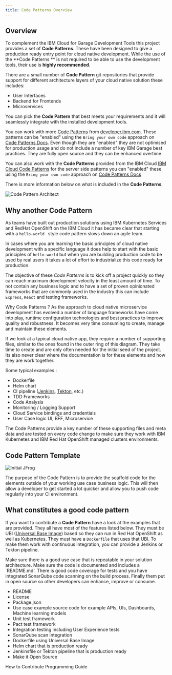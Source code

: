 ```yaml
---
title: Code Patterns Overview
---
```


## Overview

To complement the IBM Cloud for Garage Development Tools this project provides
a set of **Code Patterns**. These have been designed to give a production ready
entry point for cloud native development. While the use of the **Code Patterns
** is not required to be able
to use the development tools, their use is **highly recommended**. 

There are a small number of **Code Pattern** git repositories that provide
 support for
 different
 architecture layers of your cloud native
solution these includes:

- User Interfaces
- Backend for Frontends
- Microservices

You can pick the **Code Pattern** that best meets your requirements and it will
 seamlessly integrate
with the installed development tools.

You can work with more [Code Patterns](https://developer.ibm.com/patterns/) from
  [developer.ibm.com](https://developer.ibm.com/).
These patterns can be "enabled" using the `Bring your own code` approach on
[Code Patterns Docs](src/pages/codepatterns/gitrepos).
Even though they are "enabled" they are not optimised for production usage and do not include a number of key IBM Garage best practices.
They are fully open source and they can be enhanced overtime.

You can also work with the **Code Patterns** provided from the IBM Cloud
 [IBM Cloud Code Patterns](https://cloud.ibm.com/developer/appservice/starter-kits) for
  the server side patterns you can "enabled" these using the `Bring your own
   code` approach on [Code Patterns Docs](src/pages/codepatterns/gitrepos)

There is more information below on what is included in the **Code Patterns**.

<ArtDirection>

![Code Pattern Architect](architecture.png)

</ArtDirection>

## Why another Code Pattern

As teams have built out production solutions using IBM Kubernetes Services and RedHat OpenShift
on the IBM Cloud it has became clear that starting with a `hello-world
` style code pattern slows down an agile team.

In cases where you are learning the basic principles of cloud native development with a specific language it does help
to start with the basic principles of `hello-world` but when you are building production code to be used by real users
it takes a lot of effort to industrialize this code ready for production.

The objective of these *Code Patterns* is to kick off a project quickly so
 they can reach maximum development
velocity in the least amount of time. To not contain any business logic and to have a set of proven opinionated
frameworks that are commonly used in the industry this can include `Express`, `React` and testing frameworks.

Why Code Patterns ? As the approach to cloud native microservice development has evolved
a number of language frameworks have come into play, runtime configuration technologies and best practices
to improve quality and robustness. It becomes very time consuming to create, manage and maintain these elements.

<Row>
<Column colMd={2} colLg={5} noGutterMdLeft>

If we look at a typical cloud native app, they require a number of supporting files, similar to the ones
found in the outer ring of this diagram. They take time to create and are only often needed for the initial
seed of the project. Its also never clear where the documentation is for these elements and how they are work together.

Some typical examples :

- Dockerfile
- Helm chart
- CI pipeline ([Jenkins](/guides/continuous-integration), [Tekton](/guides/continuous-integration-tekton), etc.)
- TDD Frameworks
- Code Analysis
- Monitoring / Logging Support
- Cloud Service bindings and credentials
- User Case logic UI, BFF, Microservice

The Code Patterns provide a key number of these supporting files and meta data
 and are tested on every code change to make sure they work with IBM
  Kubernetes and IBM Red Hat OpenShift managed clusters environments.

</Column>
<Column colMd={2} colLg={6} noGutterMdLeft>

<ArtDirection>

## Code Pattern Template

![Initial JFrog](cloudnative.png)

</ArtDirection>

</Column>
</Row>

The purpose of the Code Pattern is to provide the scaffold code for the elements outside of your working
use case business logic. This will then allow a developer to get started a
 lot quicker and allow you to push code regularly into your CI environment.

## What constitutes a good code pattern

If you want to contribute a **Code Pattern** have a look at the examples that are provided. They all have most of the
features listed below. They must be UBI ([Universal Base Image](https://www.redhat.com/en/blog/introducing-red-hat-universal-base-image)) based
so they can run in Red Hat OpenShift as well as Kubernetes. They must have a `Dockerfile` that uses that UBI.
To make them work with continuous integration, you can provide a Jenkins or Tekton pipeline.

Make sure there is a good use case that is repeatable in your solution architecture. Make sure the code is documented and includes a `README.md'. There is good code coverage for tests and you have integrated SonarQube code scanning on the build process.
Finally them put in open source so other developers can enhance, improve or consume.

- README
- License
- Package.json
- Use case example source code for example APIs, UIs, Dashboards, Machine learning models
- Unit test framework
- Pact test framework
- Integration testing including User Experience tests
- SonarQube scan integration
- Dockerfile using Universal Base Image
- Helm chart that is production ready
- Jenkinsfile or Tekton pipeline that is production ready
- Make it Open Source

<AnchorLinks small>
  <AnchorLink to="../../contributing">How to Contribute</AnchorLink>
  <AnchorLink to="../../programming/overview">Programming Guide</AnchorLink>
</AnchorLinks>



